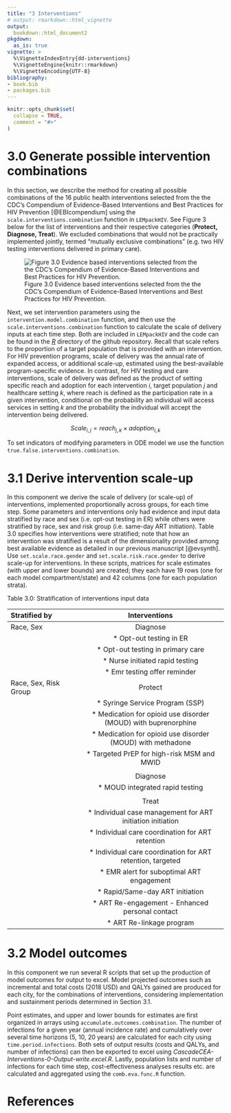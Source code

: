 ```yaml
---
title: "3 Interventions"
# output: rmarkdown::html_vignette
output:
  bookdown::html_document2
pkgdown:
  as_is: true
vignette: >
  %\VignetteIndexEntry{dd-interventions}
  %\VignetteEngine{knitr::rmarkdown}
  %\VignetteEncoding{UTF-8}
bibliography:
- book.bib
- packages.bib  
---
```


```r
knitr::opts_chunk$set(
  collapse = TRUE,
  comment = "#>"
)
```


# 3.0 Generate possible intervention combinations {-}


In this section, we describe the method for creating all possible combinations of the 16 public health interventions selected from the the CDC’s Compendium of Evidence-Based Interventions and Best Practices for HIV Prevention [@EBIcompendium] using the `scale.interventions.combination` function in `LEMpackHIV`. See Figure 3 below for the list of interventions and their respective categories (**Protect, Diagnose, Treat**). We excluded combinations that would not be practically implemented jointly, termed “mutually exclusive combinations” (e.g. two HIV testing interventions delivered in primary care).

![Figure 3.0 Evidence based interventions selected from the the CDC’s Compendium of Evidence-Based Interventions and Best Practices for HIV Prevention. \label{fig:selected evidence based interventions}](../figs/03_evidence_based_int.png)  

\vspace{12pt}

Next, we set intervention parameters using the `intervention.model.combination` function, and then use the `scale.interventions.combination` function to calculate the scale of delivery inputs at each time step. Both are included in `LEMpackHIV` and the code can be found in the [*R*](https://github.com/HERU-LEM/LEMpackHIV/tree/master/R) directory of the github repository. Recall that scale refers to the proportion of a target population that is provided with an intervention. For HIV prevention programs, scale of delivery was the annual rate of expanded access, or additional scale-up, estimated using the best-available program-specific evidence. In contrast, for HIV testing and care interventions, scale of delivery was defined as the product of setting specific reach and adoption for each intervention *i*, target population *j* and healthcare setting *k*, where reach is defined as the participation rate in a given intervention, conditional on the probability an  individual will access services in setting *k* and the probability the individual will accept the intervention being delivered.

$$Scale_{i,j} = reach_{j,k} \times adoption_{i,k}$$

To set indicators of modifying parameters in ODE model we use the function `true.false.interventions.combination`.


# 3.1 Derive intervention scale-up {-}


In this component we derive the scale of delivery (or scale-up) of interventions, implemented proportionally across groups, for each time step. Some parameters and interventions only had evidence and input data stratified by race and sex (i.e. opt-out testing in ER) while others were stratified by race, sex and risk group (i.e. same-day ART initiation). Table 3.0 specifies how interventions were stratified; note that how an intervention was stratified is a result of the dimensionality provided among best available evidence as detailed in our previous manuscript [@evsynth]. Use `set.scale.race.gender` and `set.scale.risk.race.gender` to derive scale-up for interventions. In these scripts, matrices for scale estimates (with upper and lower bounds) are created; they each have 19 rows (one for each model compartment/state) and 42 columns (one for each population strata).

Table 3.0: Stratification of interventions input data

| **Stratified by**     | **Interventions**                             
|:----------------------|:---------------------------------------------:|
| Race, Sex             | Diagnose             
|                       |   * Opt-out testing in ER               
|                       |   * Opt-out testing in primary care          
|                       |   * Nurse initiated rapid testing            
|                       |   * Emr testing offer reminder              
| Race, Sex, Risk Group | Protect                          
|                       |   * Syringe Service Program (SSP)             
|                       |   * Medication for opioid use disorder (MOUD) with buprenorphine     
|                       |   * Medication for opioid use disorder (MOUD) with methadone           
|                       |   * Targeted PrEP for high-risk MSM and MWID   
|                       |                                             
|                       | Diagnose                    
|                       |   * MOUD integrated rapid testing            
|                       |                                               
|                       | Treat            
|                       |   * Individual case management for ART initiation initiation                               
|                       |   * Individual care coordination for ART retention   
|                       |   * Individual care coordination for ART retention, targeted                       
|                       |   * EMR alert for suboptimal ART engagement  
|                       |   * Rapid/Same-day ART initiation             
|                       |   * ART Re-engagement - Enhanced personal contact
|                       |   * ART Re-linkage program                    


# 3.2 Model outcomes {-}


In this component we run several R scripts that set up the production of model outcomes for output to excel. Model projected outcomes such as incremental and total costs (2018 USD) and QALYs gained are produced for each city, for the combinations of interventions, considering implementation and sustainment periods determined in Section 3.1.

Point estimates, and upper and lower bounds for estimates are first organized in arrays using `accumulate.outcomes.combination`. The number of infections for a given year (annual incidence rate) and cumulatively over several time horizons (5, 10, 20 years) are calculated for each city using `time.period.infections`. Both sets of output results (costs and QALYs, and number of infections) can then be exported to excel using *CascadeCEA-Interventions-0-Output-write.excel.R*. Lastly, population lists and number of infections for each time step, cost-effectiveness analyses results etc. are calculated and aggregated using the `comb.eva.func.R` function. 


# References {-}
